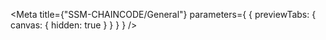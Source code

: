 
<Meta
  title={"SSM-CHAINCODE/General"}
  parameters={
    {
      previewTabs: {
        canvas: {
          hidden: true
        }
      }
    }
  }
/>

<SsmChaincodeD2Index />
